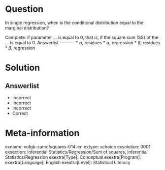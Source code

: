 Question
========

In single regression, when is the conditional distribution equal to the marginal distribution?

Complete: if parameter ... is equal to 0, that is, if the square sum (SS) of the ... is equal to 0. 
Answerlist
----------
* $\alpha$, residues
* $\alpha$, regression
* $\beta$, residues
* $\beta$, regression

Solution
========

Answerlist
----------
* Incorrect
* Incorrect
* Incorrect
* Correct

Meta-information
================
exname: vufgb-sumofsquares-014-en
extype: schoice
exsolution: 0001
exsection: Inferential Statistics/Regression/Sum of squares, Inferential Statistics/Regression
exextra[Type]: Conceptual
exextra[Program]: 
exextra[Language]: English
exextra[Level]: Statistical Literacy
